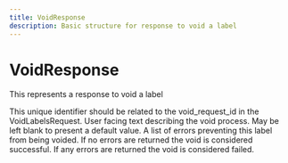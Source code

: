 ```yaml
---
title: VoidResponse
description: Basic structure for response to void a label
---
```


VoidResponse
===============================================
This represents a response to void a label

<Reference>
  <Field name="void_request_id" type="string" nullable={true}>
    <Description>
      This unique identifier should be related to the void_request_id in the VoidLabelsRequest.
    </Description>
  </Field>
  <Field name="message" type="string" nullable={true}>
    <Description>
      User facing text describing the void process. May be left blank to present a default value.
    </Description>
  </Field>
  <Field name="errors" type="string[]" nullable={true}>
    <Description>
      A list of errors preventing this label from being voided.
      If no errors are returned the void is considered successful.
      If any errors are returned the void is considered failed.
    </Description>
  </Field>
</Reference>